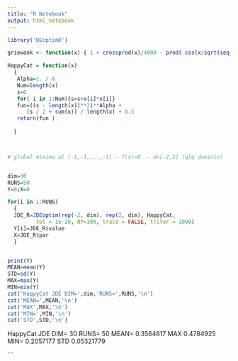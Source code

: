---
title: "R Notebook"
output: html_notebook
---
```{r}
library('DEoptimR')

griewank <- function(x) { 1 + crossprod(x)/4000 - prod( cos(x/sqrt(seq_along(x))) )}

HappyCat = function(x)
  {
   Alpha=1. / 8
   Num=length(x)
   s=0
   for( i in 1:Num){s=s+x[i]*x[i]}
   fun=((s - length(x))**2)**Alpha +   
      (s / 2 + sum(x)) / length(x) + 0.5 
   return(fun )
    
  }



# global mimima at (-1,-1,...,-1) - f(x)=0  - d=[-2,2] (qlq dominio)


dim=30
RUNS=50
Y=0;X=0

for(i in 1:RUNS)
  {
  JDE_R=JDEoptim(rep(-2, dim), rep(2, dim), HappyCat,
         tol = 1e-20, NP=100, trace = FALSE, triter = 1000)
  Y[i]=JDE_R$value
  X=JDE_R$par
  }


print(Y)
MEAN=mean(Y)
STD=sd(Y)
MAX=max(Y)
MIN=min(Y)
cat('HappyCat JDE DIM=',dim,'RUNS=',RUNS,'\n')
cat('MEAN=',MEAN,'\n')
cat('MAX',MAX,'\n')
cat('MIN=',MIN,'\n')
cat('STD',STD,'\n')


```
HappyCat JDE DIM= 30 RUNS= 50 
MEAN= 0.3564617 
MAX 0.4784925 
MIN= 0.2057177 
STD 0.05321779 

```
